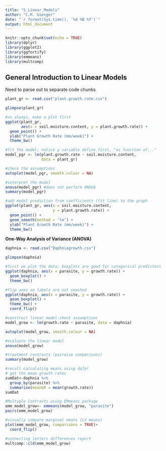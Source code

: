 ```yaml
---
title: "5_Linear_Models"
author: "C.M. Gienger"
date: "`r format(Sys.time(), '%d %B %Y')`"
output: html_document
---
```


```r
knitr::opts_chunk$set(echo = TRUE)
library(dplyr)
library(ggplot2)
library(ggfortify)
library(emmeans)
library(multcomp)
```
## General Introduction to Linear Models
Need to parse out to separate code chunks
```r
plant_gr <- read.csv("plant.growth.rate.csv")
```

```r
glimpse(plant_gr)
```

```r
#as always, make a plot first
ggplot(plant_gr,
       aes(x = soil.moisture.content, y = plant.growth.rate)) +
  geom_point() +
  ylab("Plant Growth Rate (mm/week)") +
  theme_bw()
```

```r
#fit the model; notice y variable define first, "as function of..."
model_pgr <- lm(plant.growth.rate ~ soil.moisture.content,
                data = plant_gr)
```

```r
#check the assumptions
autoplot(model_pgr, smooth.colour = NA)
```

```r
#interpret the model
anova(model_pgr) #does not perform ANOVA
summary(model_pgr)
```

```r
#add model prediction from coefficients (fit line) to the graph 
ggplot(plant_gr, aes(x = soil.moisture.content,
                     y = plant.growth.rate)) +
  geom_point() +
  geom_smooth(method = 'lm') +
  ylab("Plant Growth Rate (mm/week)") +
  theme_bw()
```

**One-Way Analysis of Variance (ANOVA)**

```r
daphnia <- read.csv("Daphniagrowth.csv")
```

```r
glimpse(daphnia)
```

```r
#first we plot the data; boxplots are good for categorical predictors
ggplot(daphnia, aes(x = parasite, y = growth.rate)) +
  geom_boxplot() +
  theme_bw()
```

```r
#flip axes so labels are not smashed
ggplot(daphnia, aes(x = parasite, y = growth.rate)) +
  geom_boxplot() +
  theme_bw() +
  coord_flip()
```

```r
#construct linear model-check assumptions
model_grow <- lm(growth.rate ~ parasite, data = daphnia)
```

```r
autoplot(model_grow, smooth.colour = NA)
```

```r
#evaluate the linear model
anova(model_grow)
```

```r
#treatment contrasts (pairwise comparisons)
summary(model_grow)
```

```r
#recall calculating means using dplyr
# get the mean growth rates
sumDat<-daphnia %>%
  group_by(parasite) %>%
  summarise(meanGR = mean(growth.rate))
sumDat
```

```r
#Multiple Contrasts using EMmeans package
emm_model_grow<- emmeans(model_grow, "parasite")
pairs(emm_model_grow)
```

```r
#visually compare marginal means (LS means)
plot(emm_model_grow, comparisons = TRUE)+
  coord_flip()
```

```r
#connecting letters differences report
multcomp::cld(emm_model_grow)
```

